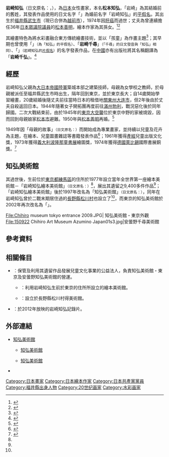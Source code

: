 '''岩崎知弘'''（日文原名：'''{{lang|ja|いわさき ちひろ}}'''，{{bd|1918年|12月15日|1974年|8月8日}}），為[[日本|日本]]女性畫家，本名'''松本知弘'''，「岩崎」為其結婚前的舊姓，其發表作品使用的日文名字「{{lang|ja|いわさき ちひろ}}」為婚前名字「岩崎知弘」的[[平假名|平假名]]。其出生於[[福井縣|福井縣]][[武生市|武生市]]（現已合併為[[越前市|越前市]]），1974年因[[肝癌|肝癌]]而過世；丈夫為曾連續擔任36年[[眾議院_(日本)|日本眾議院]][[議員|議員]]的[[松本善明|松本善明]]，繪本作家{{tsl|ja|松本春野}}為其孫女。<ref name="中國時報-20141117">{{Cite news| url=http://www.chinatimes.com/newspapers/20141117000719-260115| title=繪本父女檔 看見福島孩子| date=2014-11-17| author=郭佳容| newspaper=[[中國時報|中國時報]]| accessdate=2017-07-05| archive-date=2018-03-06| archive-url=https://web.archive.org/web/20180306142453/http://www.chinatimes.com/newspapers/20141117000719-260115| dead-url=no}}</ref><ref>{{Cite news| url=https://udn.com/news/story/6885/3370417| title=繪本也能感動大人 松本猛：憶童年美好| date=2018-09-16| newspaper=聯合新聞網| accessdate=2018-09-26| archive-date=2018-09-26| archive-url=https://web.archive.org/web/20180926170256/https://udn.com/news/story/6885/3370417| dead-url=no}}</ref>

其繪畫特色為將水彩畫融合東方傳統繪畫技術，並以「孩童」為作畫主題<ref name="大紀元-20101106">{{Cite web| url=http://www.epochtimes.com/gb/10/11/6/n3077091.htm| title=“窗边的小豆豆”画家 岩崎知弘展| date=2010-11-06| author=黄玉燕| work=[[大纪元时报|大紀元]]| accessdate=2017-07-05| archive-date=2010-11-08| archive-url=https://web.archive.org/web/20101108040033/http://www.epochtimes.com/gb/10/11/6/n3077091.htm| dead-url=no}}</ref>；其早期也曾使用「'''{{lang|ja|岩崎ちひろ}}'''」<small>（{{lang|ja|ちひろ}}為「知弘」的平假名）</small>、「'''岩崎千尋'''」<small>（「千尋」的日文發音與「知弘」相同）</small>、「'''{{lang|ja|イワサキチヒロ}}'''」<small>（岩崎知弘的[[片假名|片假名]]）</small>的名字發表作品，在[[中國|中國]]亦有出版社將其名稱翻譯為「'''岩崎千弘'''」。<ref>{{Cite news| url=http://zh.cn.nikkei.com/columnviewpoint/tearoom/21876-20161014.html| title=莫邦富的日本管窺 (120)為什麼譯錯《窗邊的小豆豆》的畫家名字？| author=莫邦富| date=2016-01-14| accessdate=2017-07-05| work=日本經濟新聞中文版| publisher=[[日本經濟新聞|日本經濟新聞]]| archive-date=2016-10-16| archive-url=https://web.archive.org/web/20161016093739/http://zh.cn.nikkei.com/columnviewpoint/tearoom/21876-20161014.html| dead-url=no}}</ref>

== 經歷 ==

岩崎知弘父親為[[大日本帝國陸軍|大日本帝國陸軍]]築城本部之建築技師，母親為女學校之教師，於母親被派任至福井縣武生市時出生，隔年回到東京，並於東京長大；自14歲開始學習繪畫，20歲結婚後隨丈夫前往當時日本的租借地[[關東州|關東州]][[大连市|大连市]]，但2年後由於丈夫自殺返回日本。1944年隨著女子開拓團再度前往[[滿州國|滿州]][[勃利縣|勃利]]，戰況惡化後於同年歸國。二次大戰結束前，由於1945年的[[東京大空襲|東京大空襲]]位於東京中野的家被燒毀，因而回到母親娘家[[松本市|松本市]]避難。1950年與[[松本善明|松本善明]]再婚。<ref>{{Cite news| url=http://zh.cn.nikkei.com/columnviewpoint/tearoom/8346-20140311.html| title=等身大的日本(5)東京溫暖人心的繪本美術館| publisher=[[日本經濟新聞|日本經濟新聞]]| work=日本經濟新聞中文版| date=2014-03-11| author=中島惠| accessdate=2017-07-05| archive-date=2017-08-22| archive-url=https://web.archive.org/web/20170822215447/http://zh.cn.nikkei.com/columnviewpoint/tearoom/8346-20140311.html| dead-url=no}}</ref>

1949年因{{tsl|ja|紙芝居|紙畫劇}}「母親的故事」<small>（日文原名：{{lang|ja|お母さんの話}}）</small>而開始成為專業畫家，並持續以兒童及花卉為主題，在繪本、兒童圖畫雜誌等書籍發表作品<ref name="人間福報-20100815">{{Cite web| url=http://www.merit-times.com.tw/NewsPage.aspx?Unid=197534| title=圖像與閱讀 岩崎知弘的兒童畫| date=2010-08-15| author=周慧珠| work=[[人間福報|人間福報]]| accessdate=2017-07-05| archive-date=2017-08-22| archive-url=https://web.archive.org/web/20170822175648/http://www.merit-times.com.tw/NewsPage.aspx?Unid=197534| dead-url=no}}</ref>；1961年獲得[[產經新聞|產經]]兒童出版文化獎，1973年獲得[[義大利波隆那童書展|義大利波隆那童書展]]繪圖獎，1974年獲得[[德國|德國]][[萊比錫|萊比錫]]國際書展銅獎。<ref>{{Cite web| url=https://chihiro.jp/tw/profile/| title=生平與作品| publisher=知弘美術館| accessdate=2017-07-05| language=zh-tw| archive-date=2017-08-22| archive-url=https://web.archive.org/web/20170822180207/https://chihiro.jp/tw/profile/| dead-url=no}}</ref>

== 知弘美術館 ==
其過世後，生前位於[[東京都|東京都]][[練馬區|練馬區]]{{tsl|ja|下石神井}}的住所於1977年設立當年全世界第一座繪本美術館－「岩崎知弘繪本美術館」<small>（日文原名：{{lang|ja|にいわさきちひろ絵本美術館}}）</small><ref name="中國時報-20141117"/>，展出其遺留之9,400多件作品<ref name="大紀元-20101106"/>；「岩崎知弘繪本美術館」後於1997年改名為「知弘美術館」<small>（日文原名：{{lang|ja|ちひろ美術館}}）</small>，同年在岩崎知弘曾於二戰末期居住過的[[長野縣|長野縣]][[松川村|松川村]]也設立了{{tsl|ja|安曇野ちひろ美術館|安曇野知弘美術館}}<ref name="人間福報-20100815"/>，而東京的知弘美術館於2002年再次改名為「{{tsl|ja|ちひろ美術館・東京|知弘美術館・東京}}」。

<gallery widths=250px heights=200px>
File:Chihiro museum tokyo entrance 2009.JPG| 知弘美術館・東京外觀
File:150922 Chihiro Art Museum Azumino Japan01s3.jpg|安曇野千尋美術館
</gallery>

== 參考資料 ==
{{Reflist}}

== 相關條目 ==
{{Commonscat|Chihiro Iwasaki}}
* {{tsl|ja|いわさきちひろ記念事業団|岩崎知弘紀念事業團}}：保管及利用其遺留作品發展兒童文化事業的公益法人，負責知弘美術館・東京及安曇野知弘美術館的營運。
** {{tsl|ja|ちひろ美術館・東京|知弘美術館・東京}}：利用岩崎知弘生前於東京的住所所設立的繪本美術館。
** {{tsl|ja|安曇野ちひろ美術館|安曇野知弘美術館}}：設立於長野縣松川村得美術館。
* {{tsl|ja|いわさきちひろ 〜27歳の旅立ち〜|岩崎知弘 27歲的旅行}}：於2012年放映的岩崎知弘記錄片。

== 外部連結 ==
* {{Ja}} [https://chihiro.jp/ 知弘美術館] {{Wayback|url=https://chihiro.jp/ |date=20170605132515 }}
** {{Zh-tw}} [https://chihiro.jp/tw/ 知弘美術館] {{Wayback|url=https://chihiro.jp/tw/ |date=20171003064936 }}
** {{Zh-cn}} [https://chihiro.jp/ch/ 知弘美術館] {{Wayback|url=https://chihiro.jp/ch/ |date=20171003061707 }}
* {{Ja}} {{Youtube| channel=UCuf11Jcq_rqjRfDMM5w4ZNw|知弘美術館}}

{{DEFAULTSORT:Iwasaki Chihiro}}
[[Category:日本畫家|Category:日本畫家]]
[[Category:日本繪本作家|Category:日本繪本作家]]
[[Category:日本共產黨黨員|Category:日本共產黨黨員]]
[[Category:福井縣出身人物|Category:福井縣出身人物]]
[[Category:20世纪画家|Category:20世纪画家]]
[[Category:水彩画家|Category:水彩画家]]